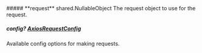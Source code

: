 
<Collapsible>
    ##### **request** shared.NullableObject
    The request object to use for the request.
    <Collapsible.Break/>
    <NullableObject/>
</Collapsible>

##### **config?** [AxiosRequestConfig](https://axios-http.com/docs/req_config)
Available config options for making requests.

